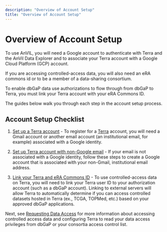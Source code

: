 ```yaml
---
description: "Overview of Account Setup"
title: "Overview of Account Setup"
---
```


# Overview of Account Setup

To use AnVIL, you will need a Google account to authenticate with Terra and the AnVil Data Explorer and to associate your Terra account with a Google Cloud Platform (GCP) account.

If you are accessing controlled-access data, you will also need an eRA commons id or to be a member of a data-sharing consortium.

To enable dbGaP data use authorizations to flow through from dbGaP to Terra, you must link your Terra account with your eRA Commons ID.

The guides below walk you through each step in the account setup process.

## Account Setup Checklist

1. [Set up a Terra account](https://support.terra.bio/hc/en-us/articles/360028235911-How-to-register-for-a-Terra-account) - To register for a [Terra](https://anvil.terra.bio/#workspaces) account, you will need a Gmail account or another email account (an institutional email, for example) associated with a Google identity.

1. [Set up Terra account with non-Google email](https://support.terra.bio/hc/en-us/articles/360029186611-Setting-up-a-Google-account-with-a-non-Google-email) - If your email is not associated with a Google identity, follow these steps to create a Google account that is associated with your non-Gmail, institutional email address.

1. [Link your Terra and eRA Commons ID](https://support.terra.bio/hc/en-us/articles/360038086332-Linking-Terra-to-External-Servers) - To use controlled-access data on Terra, you will need to link your Terra user ID to your authorization account (such as a dbGaP account). Linking to external servers will allow Terra to automatically determine if you can access controlled datasets hosted in Terra (ex., TCGA, TOPMed, etc.) based on your approved dbGaP applications.

Next, see [Requesting Data Access](/learn/accessing-data/requesting-data-access) for more information about accessing controlled access data and configuring Terra to read your data access privileges from dbGaP or your consortia access control list.
